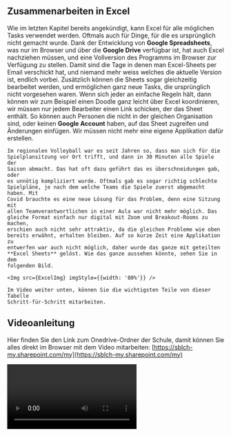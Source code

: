 

## Zusammenarbeiten in Excel

Wie im letzten Kapitel bereits angekündigt, kann Excel für alle möglichen Tasks
verwendet werden. Oftmals auch für Dinge, für die es ursprünglich nicht gemacht
wurde. Dank der Entwicklung von **Google Spreadsheets**, was nur im Browser und
über die **Google Drive** verfügbar ist, hat auch Excel nachziehen müssen, und
eine Vollversion des Programms im Browser zur Verfügung zu stellen. Damit sind
die Tage in denen man Excel-Sheets per Email verschickt hat, und niemand mehr
weiss welches die aktuelle Version ist, endlich vorbei. Zusätzlich können die
Sheets sogar gleichzeitig bearbeitet werden, und ermöglichen ganz neue Tasks,
die ursprünglich nicht vorgesehen waren. Wenn sich jeder an einfache Regeln
hält, dann können wir zum Beispiel einen Doodle ganz leicht über Excel
koordinieren, wir müssen nur jedem Bearbeiter einen Link schicken, der das
Sheet enthält. So können auch Personen die nicht in der gleichen Organisation
sind, oder keinen **Google Account** haben, auf das Sheet zugreifen und
Änderungen einfügen. Wir müssen nicht mehr eine eigene Applikation dafür
erstellen.

<Example title="Beispiel: Spielplansitzung">

    Im regionalen Volleyball war es seit Jahren so, dass man sich für die
    Spielplansitzung vor Ort trifft, und dann in 30 Minuten alle Spiele der
    Saison abmacht. Das hat oft dazu geführt das es überschneidungen gab, oder
    es unnötig kompliziert wurde. Oftmals gab es sogar richtig schlechte
    Spielpläne, je nach dem welche Teams die Spiele zuerst abgemacht haben. Mit
    Covid brauchte es eine neue Lösung für das Problem, denn eine Sitzung mit
    allen Teamverantwortlichen in einer Aula war nicht mehr möglich. Das
    gleiche Format einfach nur digital mit Zoom und Breakout-Rooms zu machen,
    erschien auch nicht sehr attraktiv, da die gleichen Probleme wie oben
    bereits erwähnt, erhalten bleiben. Auf so kurze Zeit eine Applikation zu
    entwerfen war auch nicht möglich, daher wurde das ganze mit geteilten
    **Excel Sheets** gelöst. Wie das ganze aussehen könnte, sehen Sie in dem
    folgenden Bild.

    <Img src={ExcelImg} imgStyle={{width: '80%'}} />

    Im Video weiter unten, können Sie die wichtigsten Teile von dieser Tabelle
    Schritt-für-Schritt mitarbeiten.

</Example>

## Videoanleitung

Hier finden Sie den Link zum Onedrive-Ordner der Schule, damit können Sie alles
direkt im Browser mit dem Video mitarbeiten:
[https://sblch-my.sharepoint.com/my](https://sblch-my.sharepoint.com/my)

<Video url="HuOC_rlxte4" />

<Example title="Aufgabe: Sheet verbessern">

    Finden Sie Möglichkeiten das Sheet weiter zu verbessern. Fügen Sie die
    Teamnummer in die Tabelle mit ein. Zeigen Sie Überschneidungen an, wenn am
    gleichen Tag ein Spiel abgemacht wird. Markieren Sie eine Zelle in
    hellgrau, wenn das Auswärtsteam an dem Datum bereits ein Spiel abgemacht
    hat. Markieren Sie alle Zellen mit dunkelgrau, wenn das Auswärtsteam am
    gleichen Tag ein Heimspiel anbieten würde.

    Sie können auch eigene Verbesserungen einbringen. Versuchen Sie dabei mit
    zusätzlichen Tabellen und den Befehlen `XVERGLEICH(...)`, `INDEX(...)`,
    `FILTER(...)` und `SVERWEIS(...)` zu arbeiten.

</Example>
